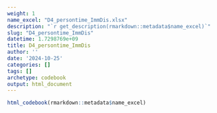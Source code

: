 ```yaml
---
weight: 1
name_excel: "D4_persontime_ImmDis.xlsx"
description: "`r get_description(rmarkdown::metadata$name_excel)`"
slug: "D4_persontime_ImmDis"
datetime: 1.7298769e+09
title: D4_persontime_ImmDis
author: ''
date: '2024-10-25'
categories: []
tags: []
archetype: codebook
output: html_document
---
```


```r
html_codebook(rmarkdown::metadata$name_excel)
```
